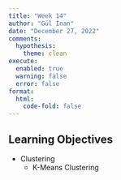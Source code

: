 ```yaml
---
title: "Week 14"
author: "Gül İnan"
date: "December 27, 2022"
comments:
  hypothesis: 
    theme: clean
execute: 
  enabled: true
  warning: false
  error: false
format: 
  html:
    code-fold: false
---
```


## Learning Objectives

-   Clustering
    -   K-Means Clustering

